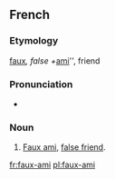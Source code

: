 ==French==

===Etymology===

[[faux#French|faux]]'', false + ''[[ami#French|ami]]'', friend

===Pronunciation===
* {{audio|Fr-Paris--faux-ami.ogg|Audio (Paris)}}

===Noun===
{{fr-noun|sg=[[faux]]-[[ami]]|m}}

# [[faux ami#English|Faux ami]], [[false friend]].

[[fr:faux-ami]]
[[pl:faux-ami]]